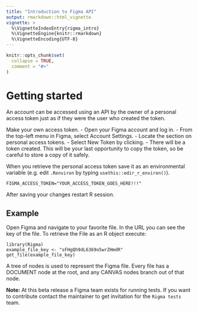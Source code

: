 ```yaml
---
title: "Introduction to Figma API"
output: rmarkdown::html_vignette
vignette: >
  %\VignetteIndexEntry{rigma_intro}
  %\VignetteEngine{knitr::rmarkdown}
  %\VignetteEncoding{UTF-8}
---
```


```r
knitr::opts_chunk$set(
  collapse = TRUE,
  comment = "#>"
)
```

# Getting started

An account can be accessed using an API by the owner of a personal access token 
just as if they were the user who created the token.

Make your own access token.
- Open your Figma account and log in.
- From the top-left menu in Figma, select Account Settings.
- Locate the section on personal access tokens.
- Select New Token by clicking.
- There will be a token created. This will be your last opportunity to copy 
the token, so be careful to store a copy of it safely.

When you retrieve the personal access token save it as an environmental 
variable (e.g. edit `.Renviron` by typing `usethis::edir_r_environ()`).

```
FIGMA_ACCESS_TOKEN="YOUR_ACCESS_TOKEN_GOES_HERE!!!"
```

After saving your changes restart R session.

## Example

Open Figma and navigate to your favorite file. In the URL you can see the key
of the file. To retrieve the File as an R object execute:

```
library(Rigma)
example_file_key <- "sFHgQh9dL6369o5wrZHmdR"
get_file(example_file_key)
```

A tree of nodes is used to represent the Figma file. Every file has a DOCUMENT 
node at the root, and any CANVAS nodes branch out of that node.

**Note:** At this beta release a Figma team exists for running tests. If you 
want to contribute contact the maintainer to get invitation for the 
`Rigma tests` team.

